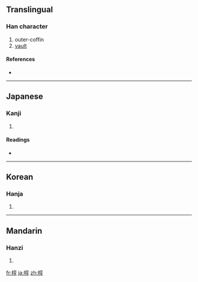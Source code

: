 {{also|槨}}
==Translingual==

===Han character===
{{Han char|rn=75|rad=木|as=08|sn=12|four=|canj=木卜口木 (DYRD)}}

# outer-coffin
# [[vault]]

====References====
* {{Han ref|kx=0535.150|dkj=15003|dj=0923.070|hdz=21236.110|uh=6901|ud=26881}}

----

==Japanese==

===Kanji===
{{ja-kanji|grade=|rs=木08}}

# {{defn|Japanese}}

====Readings====
* {{ja-readings|on=[[かく]] (kaku)|kun=[[ひつぎ]] (hitsugi), [[うわひつぎ]] (uwahitsugi)}}

----

==Korean==

===Hanja===
{{ko-hanja|hangeul=곽|eumhun=|rv=gwak|mr=kwak|y=kwak}}

# {{defn|Korean}}

----

==Mandarin==

===Hanzi===
{{cmn-hanzi|tra=槨|pin=[[guǒ]] ([[guo3]])|wg=kuo<sup>3</sup>}}

# {{defn|Mandarin}}

[[fr:椁]]
[[ja:椁]]
[[zh:椁]]